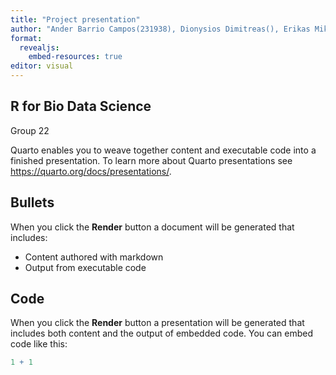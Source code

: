 ```yaml
---
title: "Project presentation"
author: "Ander Barrio Campos(231938), Dionysios Dimitreas(), Erikas Mikužis(), Valeria Tedeschi(s231945), Angeliki Vliora()"
format:
  revealjs:
    embed-resources: true
editor: visual
---
```


## R for Bio Data Science

Group 22

Quarto enables you to weave together content and executable code into a finished presentation. To learn more about Quarto presentations see <https://quarto.org/docs/presentations/>.

## Bullets

When you click the **Render** button a document will be generated that includes:

-   Content authored with markdown
-   Output from executable code

## Code

When you click the **Render** button a presentation will be generated that includes both content and the output of embedded code. You can embed code like this:

```r
1 + 1
```
